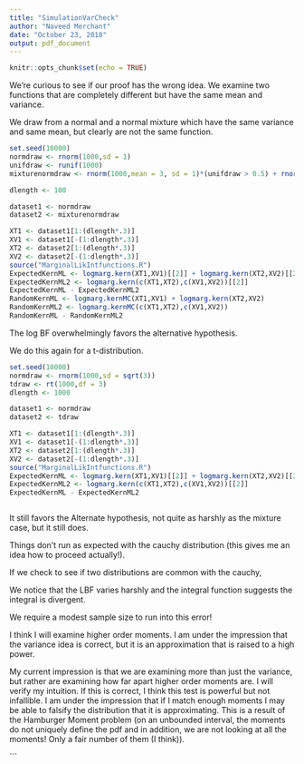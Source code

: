 ```yaml
---
title: "SimulationVarCheck"
author: "Naveed Merchant"
date: "October 23, 2018"
output: pdf_document
---
```


```r
knitr::opts_chunk$set(echo = TRUE)
```

We're curious to see if our proof has the wrong idea. We examine two functions that are completely different but have the same mean and variance.

We draw from a normal and a normal mixture which have the same variance and same mean, but clearly are not the same function.

```r
set.seed(10000)
normdraw <- rnorm(1000,sd = 1)
unifdraw <- runif(1000)
mixturenormdraw <- rnorm(1000,mean = 3, sd = 1)*(unifdraw > 0.5) + rnorm(1000,mean = 3, sd = 1)*(unifdraw <= 0.5)

dlength <- 100

dataset1 <- normdraw
dataset2 <- mixturenormdraw

XT1 <- dataset1[1:(dlength*.3)]
XV1 <- dataset1[-(1:dlength*.3)]
XT2 <- dataset2[1:(dlength*.3)]
XV2 <- dataset2[-(1:dlength*.3)]
source("MarginalLikIntfunctions.R")
ExpectedKernML <- logmarg.kern(XT1,XV1)[[2]] + logmarg.kern(XT2,XV2)[[2]]
ExpectedKernML2 <- logmarg.kern(c(XT1,XT2),c(XV1,XV2))[[2]]
ExpectedKernML - ExpectedKernML2
RandomKernML <- logmarg.kernMC(XT1,XV1) + logmarg.kern(XT2,XV2)
RandomKernML2 <- logmarg.kernMC(c(XT1,XT2),c(XV1,XV2))
RandomKernML - RandomKernML2
```

The log BF overwhelmingly favors the alternative hypothesis.

We do this again for a t-distribution.

```r
set.seed(10000)
normdraw <- rnorm(1000,sd = sqrt(3))
tdraw <- rt(1000,df = 3)
dlength <- 1000

dataset1 <- normdraw
dataset2 <- tdraw

XT1 <- dataset1[1:(dlength*.3)]
XV1 <- dataset1[-(1:dlength*.3)]
XT2 <- dataset2[1:(dlength*.3)]
XV2 <- dataset2[-(1:dlength*.3)]
source("MarginalLikIntfunctions.R")
ExpectedKernML <- logmarg.kern(XT1,XV1)[[2]] + logmarg.kern(XT2,XV2)[[2]]
ExpectedKernML2 <- logmarg.kern(c(XT1,XT2),c(XV1,XV2))[[2]]
ExpectedKernML - ExpectedKernML2



```
It still favors the Alternate hypothesis, not quite as harshly as the mixture case, but it still does.

Things don't run as expected with the cauchy distribution (this gives me an idea how to proceed actually!).

If we check to see if two distributions are common with the cauchy,

We notice that the LBF varies harshly and the integral function suggests the integral is divergent.

We require a modest sample size to run into this error!

I think I will examine higher order moments. I am under the impression that the variance idea is correct, but it is an approximation that is raised to a high power.

My current impression is that we are examining more than just the variance, but rather are examining how far apart higher order moments are. I will verify my intuition. If this is correct, I think this test is powerful but not infallible. I am under the impression that if I match enough moments I may be able to falsify the distribution that it is approximating. This is a result of the Hamburger Moment problem (on an unbounded interval, the moments do not uniquely define the pdf and in addition, we are not looking at all the moments! Only a fair number of them (I think)).


```




